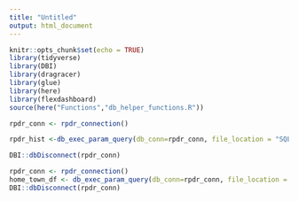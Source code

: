 ```yaml
---
title: "Untitled"
output: html_document
---
```


```r
knitr::opts_chunk$set(echo = TRUE)
library(tidyverse)
library(DBI)
library(dragracer)
library(glue)
library(here)
library(flexdashboard)
source(here("Functions","db_helper_functions.R"))
```


```r
rpdr_conn <- rpdr_connection()

rpdr_hist <-db_exec_param_query(db_conn=rpdr_conn, file_location = "SQL", file_name = "select_all_tbl.sql",table_name=DBI::SQL("rpdr_hist"))

DBI::dbDisconnect(rpdr_conn)
```


```r
rpdr_conn <- rpdr_connection()
home_town_df <- db_exec_param_query(db_conn=rpdr_conn, file_location = "SQL", file_name = "home_town_heros.sql")
DBI::dbDisconnect(rpdr_conn)
```

